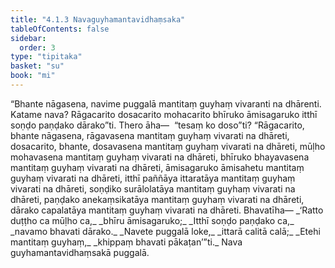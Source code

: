 ```yaml
---
title: "4.1.3 Navaguyhamantavidhaṃsaka"
tableOfContents: false
sidebar:
  order: 3
type: "tipitaka"
basket: "su"
book: "mi"
---
```



<DynamicBreadcrumb />

<Division number="116" book="mi">

<Paragraph number="535" book="mi">
“Bhante nāgasena, navime puggalā mantitaṃ guyhaṃ vivaranti na dhārenti. Katame nava? Rāgacarito dosacarito mohacarito bhīruko āmisagaruko itthī soṇḍo paṇḍako dārako”ti.
</Paragraph>

<Paragraph number="536" book="mi">
Thero āha—  “tesaṃ ko doso”ti? “Rāgacarito, bhante nāgasena, rāgavasena mantitaṃ guyhaṃ vivarati na dhāreti, dosacarito, bhante, dosavasena mantitaṃ guyhaṃ vivarati na dhāreti, mūḷho mohavasena mantitaṃ guyhaṃ vivarati na dhāreti, bhīruko bhayavasena mantitaṃ guyhaṃ vivarati na dhāreti, āmisagaruko āmisahetu mantitaṃ guyhaṃ vivarati na dhāreti, itthī paññāya ittaratāya mantitaṃ guyhaṃ vivarati na dhāreti, soṇḍiko surālolatāya mantitaṃ guyhaṃ vivarati na dhāreti, paṇḍako anekaṃsikatāya mantitaṃ guyhaṃ vivarati na dhāreti, dārako capalatāya mantitaṃ guyhaṃ vivarati na dhāreti. Bhavatīha—
</Paragraph>

<Paragraph number="537" type="verses" book="mi">
_‘Ratto duṭṭho ca mūḷho ca,_  
_bhīru āmisagaruko;_  
_Itthī soṇḍo paṇḍako ca,_  
_navamo bhavati dārako._  

</Paragraph>

<Paragraph number="538" type="verses" book="mi">
_Navete puggalā loke,_  
_ittarā calitā calā;_  
_Etehi mantitaṃ guyhaṃ,_  
_khippaṃ bhavati pākaṭan’”ti._  


</Paragraph>
</Division>

<Paragraph number="539" type="center" book="mi">
Nava guyhamantavidhaṃsakā puggalā.
</Paragraph>